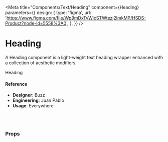 
<Meta
  title="Components/Text/Heading"
  component={Heading}
  parameters={{
    design: {
      type: 'figma',
      url:
        'https://www.figma.com/file/Wp9mDxTvWicSTWtezj2ImkMP/HSDS-Product?node-id=5558%3A0',
    },
  }}
/>

# Heading

A Heading component is a light-weight text heading wrapper enhanced with a collection of aesthetic modifiers.

<Canvas>
  <Story name="default">
    <Heading
      center={boolean('center', false)}
      disableSelect={boolean('disableSelect', false)}
      light={boolean('light', false)}
      linkStyle={boolean('linkStyle', false)}
      lineHeightInherit={boolean('lineHeightInherit', false)}
      lineHeightReset={boolean('lineHeightReset', false)}
      noWrap={boolean('noWrap', false)}
      size={select(
        'size',
        {
          h1: 'h1',
          h2: 'h2',
          h3: 'h3',
          h4: 'h4',
          h5: 'h5',
          h6: 'h6',
          small: 'small',
          md: 'md',
          big: 'big',
        },
        'h1'
      )}
      truncate={boolean('truncate', false)}
      wordWrap={boolean('wordWrap', false)}
    >
      Heading
    </Heading>
  </Story>
</Canvas>

#### Reference

- **Designer**: Buzz
- **Engineering**: Juan Pablo
- **Usage**: Everywhere

<br />
<br />

### Props

<ArgsTable of={Heading} />
